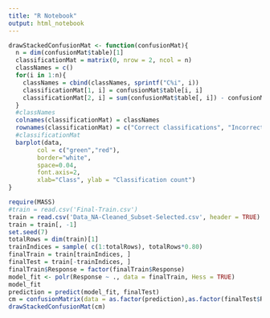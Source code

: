```yaml
---
title: "R Notebook"
output: html_notebook
---
```


```r
drawStackedConfusionMat <- function(confusionMat){
  n = dim(confusionMat$table)[1]
  classificationMat = matrix(0, nrow = 2, ncol = n)
  classNames = c()
  for(i in 1:n){
    classNames = cbind(classNames, sprintf("C%i", i))
    classificationMat[1, i] = confusionMat$table[i, i]
    classificationMat[2, i] = sum(confusionMat$table[, i]) - confusionMat$table[i, i]
  }
  #classNames
  colnames(classificationMat) = classNames
  rownames(classificationMat) = c("Correct classifications", "Incorrect Classifications")
  #classificationMat
  barplot(data, 
        col = c("green","red"), 
        border="white",
        space=0.04, 
        font.axis=2, 
        xlab="Class", ylab = "Classification count")
}
```

```r
require(MASS)
#train = read.csv('Final-Train.csv')
train = read.csv('Data_NA-Cleaned_Subset-Selected.csv', header = TRUE)
train = train[, -1]
set.seed(7)
totalRows = dim(train)[1]
trainIndices = sample( c(1:totalRows), totalRows*0.80)
finalTrain = train[trainIndices, ]
finalTest = train[-trainIndices, ]
finalTrain$Response = factor(finalTrain$Response)
model_fit <- polr(Response ~ ., data = finalTrain, Hess = TRUE)
model_fit
prediction = predict(model_fit, finalTest)
cm = confusionMatrix(data = as.factor(prediction),as.factor(finalTest$Response))
drawStackedConfusionMat(cm)
```
